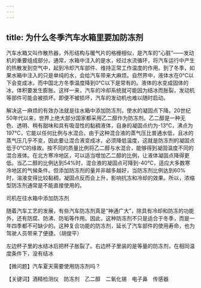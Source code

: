 ```yaml
---
---
---
```

title: 为什么冬季汽车水箱里要加防冻剂
---




汽车水箱又叫作散热器，外形结构与暖气片的格栅相似，是汽车的“心脏”——发动机的重要组成部分。通常，水箱中注入的是水，经过水流循环，将汽车运行中产生的热散发到空气中，起到冷却汽车部件、维持正常工作温度的作用。到了冬季，如果水箱中注入的只是单纯的水，会给汽车带来大麻烦。自然界中，液体水在0℃以下会变成冰，而中国北方冬季温度降到0℃以下是常有的。液体的水变成固体的冰，体积要发生膨胀。这样一来，汽车的冷却系统就可能因为结冰而胀裂，发动机等部件可能会被损坏。即便不被损坏，汽车的发动机也难以随时启动。

解决这一麻烦的有效办法就是往水箱中添加防冻剂，使水的凝固点下降。20世纪50年代以来，世界上绝大部分国家都采用乙二醇作为防冻剂。乙二醇是一种无色、透明、稍有甜味和具有吸湿性的黏稠液体，自身的凝固点约为-13℃，沸点为197℃，它能以任何比例与水混合。由于这种混合液的蒸气压比普通水低，且冰的蒸气压几乎不变，因此要让混合液变成冰，必须降低温度，这就是防冻剂的凝固点低于0℃的缘故。按不同的质量比例将乙二醇与水混合，能够得到凝固温度不同的混合液体。在北方寒冷地区，可以适当增加乙二醇的比例，让液体凝固点降得更低。当乙二醇的比例达到54%时，混合液的凝固点可降到-40℃，适应大多数寒冷地区的气候条件。但添加防冻剂的量并非越多越好，当防冻剂比例达到60%时，溶液变得比较黏稠，凝固点反而会上升，影响抗冻和冷却的效果。所以，浓缩型防冻剂通常是不能直接使用的。

司机在往水箱中添加防冻剂



随着汽车工艺的发展，有些汽车防冻剂真是“神通广大”，除具有冷却和防冻的功能外，还有防腐、防沸、防垢等作用。因此，这种防冻剂不只是适合于冬季，而是一年四季都不可缺少的。这种复合功能的防冻剂，延长了汽车部件的使用寿命，也为驾驶人员带来了便捷。（胡俊平）

左边杯子里的水结冰后把杯子胀裂了。右边杯子里装的是等量的防冻剂，在相同温度条件下，没有结冰





【微问题】汽车夏天需要使用防冻剂吗？

【关键词】酒精检测仪　防冻剂　乙二醇　二氧化锡　电子鼻　传感器